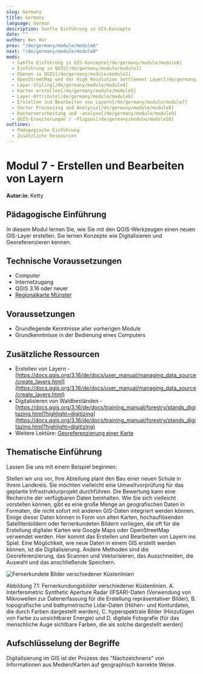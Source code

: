 ```yaml
---
slug: Germany
title: Germany
language: German
description: Sanfte Einführung in GIS-Konzepte
date: ""
author: Ben Hur
prev: "/de/germany/module/module6"
next: "/de/germany/module/module8"
mods:
  - Sanfte Einführung in GIS-Konzepte[/de/germany/module/module0]
  - Einführung in QGIS[/de/germany/module/module1]
  - Ebenen in QGIS[/de/germany/module/module2]
  - OpenStreetMap und der High Resolution Settlement Layer[/de/germany/module/module3]
  - Layer-Styling[/de/germany/module/module4]
  - Karten erstellen[/de/germany/module/module5]
  - Layer-Attribute[/de/germany/module/module6]
  - Erstellen und Bearbeiten von Layern[/de/germany/module/module7]
  - Vector Processing and Analysis[/de/germany/module/module8]
  - Rasterverarbeitung und -analyse[/de/germany/module/module9]
  - QGIS-Erweiterungen / -Plugins[/de/germany/module/module10]
outlines:
  - Pädagogische Einführung
  - Zusätzliche Ressourcen
---
```


# Modul 7 - Erstellen und Bearbeiten von Layern

**Autor:in**: Ketty

## Pädagogische Einführung

In diesem Modul lernen Sie, wie Sie mit den QGIS-Werkzeugen einen neuen GIS-Layer erstellen. Sie lernen Konzepte wie Digitalisieren und Georeferenzieren kennen.

## Technische Voraussetzungen

- Computer
- Internetzugang
- QGIS 3.16 oder neuer
- [Regionalkarte Münster](https://www.govdata.de/web/guest/suchen/-/details/regionalkarte-nw-1-150-000)

## Voraussetzungen

- Grundlegende Kenntnisse aller vorherigen Module
- Grundkenntnisse in der Bedienung eines Computers

## Zusätzliche Ressourcen

- Erstellen von Layern - [https://docs.qgis.org/3.16/de/docs/user_manual/managing_data_source/create_layers.html](https://docs.qgis.org/3.16/de/docs/user_manual/managing_data_source/create_layers.html)
- Digitalisieren von Waldbeständen - [https://docs.qgis.org/3.16/de/docs/training_manual/forestry/stands_digitazing.html?highlight=digitizing](https://docs.qgis.org/3.16/de/docs/training_manual/forestry/stands_digitazing.html?highlight=digitizing)
- Weitere Lektüre: [Georeferenzierung einer Karte](https://docs.qgis.org/3.16/de/docs/training_manual/forestry/map_georeferencing.html?highlight=georeferencing)

## Thematische Einführung

Lassen Sie uns mit einem Beispiel beginnen:

Stellen wir uns vor, Ihre Abteilung plant den Bau einer neuen Schule in Ihrem Landkreis. Sie möchten vielleicht eine Umweltvorprüfung für das geplante Infrastrukturprojekt durchführen. Die Bewertung kann eine Recherche der verfügbaren Daten beinhalten. Wie Sie sich vielleicht vorstellen können, gibt es eine große Menge an geografischen Daten in Formaten, die nicht sofort mit anderen GIS-Daten integriert werden können. Einige dieser Daten können in Form von alten Karten, hochauflösenden Satellitenbildern oder fernerkundeten Bildern vorliegen, die oft für die Erstellung digitaler Karten wie Google Maps oder OpenStreetMap verwendet werden. Hier kommt das Erstellen und Bearbeiten von Layern ins Spiel. Eine Möglichkeit, wie neue Daten in einem GIS erstellt werden können, ist die Digitalisierung. Andere Methoden sind die Georeferenzierung, das Scannen und Vektorisieren, das Ausschneiden, die Auswahl und das anschließende Speichern.

![Fernerkundete Bilder verschiedener Küstenlinien](media/rs-images.png "Fernerkundete Bilder verschiedener Küstenlinien")

Abbildung 7.1: Fernerkundungsbilder verschiedener Küstenlinien. A. Interferometric Synthetic Aperture Radar (IFSAR)-Daten (Verwendung von Mikrowellen zur Datenerfassung für die Erstellung repräsentativer Bilder), B. topografische und bathymetrische Lidar-Daten (Höhen- und Konturdaten, die durch Farben dargestellt werden), C. hyperspektrale Bilder (Hinzufügen von Farbe zu unsichtbarer Energie) und D. digitale Fotografie (für das menschliche Auge sichtbare Farben, die als solche dargestellt werden)

## Aufschlüsselung der Begriffe

Digitalisierung im GIS ist der Prozess des "Nachzeichnens" von Informationen aus Medien/Karten auf geographisch korrekte Weise.
